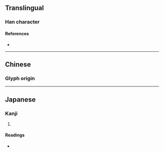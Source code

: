 {{character info/new}}
{{also|望}}
==Translingual==

===Han character===
{{Han char|rn=74|rad=月|as=10|sn=14|four=77104|canj=SBHG|ids=⿱⿰臣月王}}

====References====
* {{Han ref|kx=0506.240|dkj=14391|dj=0887.160|hdz=32101.040|uh=6722|ud=26402|bh=E1FB|bd=57851}}

----

==Chinese==
{{zh-forms}}

===Glyph origin===
{{Han etym}}

{{zh-see|望}}
----

==Japanese==

===Kanji===
{{ja-kanji|grade=|rs=月10}}

# {{defn|lang=ja|sort=月10}}

====Readings====
* {{ja-readings|on=[[ぼう]] (bō), [[もう]] (mō)|kun=[[もちづき]] (mochizuki)}}